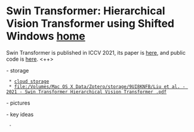 = Swin Transformer: Hierarchical Vision Transformer using Shifted Windows [[/index|home]] =

Swin Transformer is published in ICCV 2021, its paper is [[https://arxiv.org/abs/2103.14030|here]], and public code is [[https://github.com/microsoft/Swin-Transformer|here]]. <++>

- storage
  * [[http://cdn.emm.ink/papers/CV/transformer/Liu%20et%20al.%20-%202021%20-%20Swin%20Transformer%20Hierarchical%20Vision%20Transformer%20.pdf|cloud storage]]
  * [[file:/Volumes/Mac OS X Data/Zotero/storage/9UI8KNFB/Liu et al. - 2021 - Swin Transformer Hierarchical Vision Transformer .pdf]]

- pictures
 
 
- key ideas
  - 
